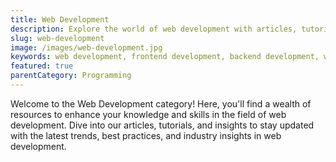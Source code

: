 ```yaml
---
title: Web Development
description: Explore the world of web development with articles, tutorials, and insights to help you become a skilled developer.
slug: web-development
image: /images/web-development.jpg
keywords: web development, frontend development, backend development, web technologies
featured: true
parentCategory: Programming
---
```


Welcome to the Web Development category! Here, you'll find a wealth of resources to enhance your knowledge and skills in the field of web development.
Dive into our articles, tutorials, and insights to stay updated with the latest trends, best practices, and industry insights in web development.
